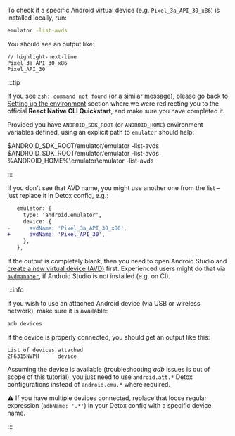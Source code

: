 
To check if a specific Android virtual device (e.g. `Pixel_3a_API_30_x86`) is installed locally, run:

```bash
emulator -list-avds
```

You should see an output like:

```plain text
// highlight-next-line
Pixel_3a_API_30_x86
Pixel_API_30
```

:::tip

If you see `zsh: command not found` (or a similar message), please go back to
[Setting up the environment](getting-started#setting-up-the-environment) section
where we were redirecting you to the official **React Native CLI Quickstart**, and make sure you
have completed it.

Provided you have `ANDROID_SDK_ROOT` (or `ANDROID_HOME`) environment variables
defined, using an explicit path to `emulator` should help:

<Tabs groupId="desktopOS">
    <TabItem value="darwin" label="MacOS">
        <CodeBlock language="bash">
            $ANDROID_SDK_ROOT/emulator/emulator -list-avds
        </CodeBlock>
    </TabItem>
    <TabItem value="linux" label="Linux">
        <CodeBlock language="bash">
            $ANDROID_SDK_ROOT/emulator/emulator -list-avds
        </CodeBlock>
    </TabItem>
    <TabItem value="win32" label="Windows">
        <CodeBlock language="plain text">
            %ANDROID_HOME%\emulator\emulator -list-avds
        </CodeBlock>
    </TabItem>
</Tabs>

:::

If you don't see that AVD name, you might use another one from the list – just replace it in Detox config, e.g.:

```diff
   emulator: {
     type: 'android.emulator',
     device: {
-      avdName: 'Pixel_3a_API_30_x86',
+      avdName: 'Pixel_API_30',
     },
   },
```

If the output is completely blank, then you need to open Android Studio and [create a new virtual device (AVD)](https://developer.android.com/studio/run/managing-avds#createavd)
first. Experienced users might do that via [`avdmanager`](https://developer.android.com/studio/command-line/avdmanager), if Android Studio is not installed (e.g. on CI).

:::info

If you wish to use an attached Android device (via USB or wireless network), make sure it is available:

```bash
adb devices
```

If the device is properly connected, you should get an output like this:

```plain text
List of devices attached
2F6315NVPH      device
```

Assuming the device is available (troubleshooting _adb_ issues is out of scope of this tutorial), you just
need to use `android.att.*` Detox configurations instead of `android.emu.*` where required.

:warning: If you have multiple devices connected, replace that loose regular expression (`adbName: '.*'`)
in your Detox config with a specific device name.

:::
